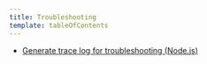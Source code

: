 ```yaml
---
title: Troubleshooting
template: tableOfContents
---
```


* [Generate trace log for troubleshooting (Node.js)](/docs/agents/nodejs-agent/troubleshooting/generate-trace-log-troubleshooting-nodejs)
